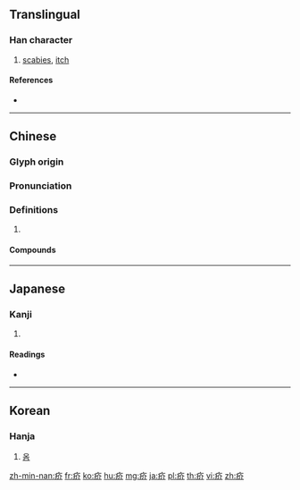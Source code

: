 {{character info/new}}
==Translingual==

===Han character===
{{Han char|rn=104|rad=疒|as=04|sn=9|four=00128|canj=KOLL}}

# [[scabies]], [[itch]]

====References====
* {{Han ref|kx=0770.060|dkj=22057|dj=1180.110|hdz=42662.130|uh=75A5|ud=30117|bh=ACCE|bd=44238}}

----

==Chinese==
{{zh-forms}}

===Glyph origin===
{{Han etym}}

===Pronunciation===
{{zh-pron
|m=jiè
|m-s=jiai4
|c=gaai3
|mn=kè/kòe
|mc=y
|oc=y
|cat=
}}

===Definitions===
{{zh-hanzi}}

# {{rfdef|zh}}

====Compounds====
{{zh-der|乾疥|疥厲|疥壁|疥瘡|疥癩|疥癬|疥癬蟲|癬疥}}

----

==Japanese==

===Kanji===
{{ja-kanji|grade=|rs=疒04}}

# {{defn|lang=ja|sort=疒04}}

====Readings====
* {{ja-readings|on=[[かい]] (kai)|kun=[[ひぜん]] (hizen), [[よごす]] (yogosu), [[おこり]] (okori)}}

----

==Korean==

===Hanja===
{{ko-hanja|hangeul=개|eumhun=|rv=gae|mr=kae|y=kay}}

# [[옴]]

[[zh-min-nan:疥]]
[[fr:疥]]
[[ko:疥]]
[[hu:疥]]
[[mg:疥]]
[[ja:疥]]
[[pl:疥]]
[[th:疥]]
[[vi:疥]]
[[zh:疥]]